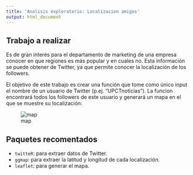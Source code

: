 ```yaml
---
title: 'Analisis exploratorio: Localizacion amigos'
output: html_document
---
```


## Trabajo a realizar

Es de gran interés para el departamento de marketing de una empresa conocer en que regiones es más popular y en cuales no. Esta información se puede obtener de Twitter, ya que permite conocer la localización de los followers.

El objetivo de este trabajo es crear una función que tome como único input el nombre de un usuario de Twitter (p.ej. "UPCTnoticias"). La funcion encontrará todos los followers de este usuario y generará un mapa en el que se muestre su localización:

![map](map.png)

## Paquetes recomentados

* `twitteR`: para extraer datos de Twitter.
* `ggmap`: para extraer la latitud y longitud de cada localización.
* `leaflet`: para generar el mapa.
